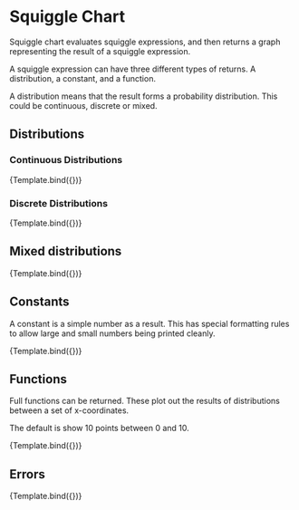 
<Meta title="Squiggle/SquiggleChart" component={SquiggleChart} />


# Squiggle Chart

Squiggle chart evaluates squiggle expressions, and then returns a graph representing
the result of a squiggle expression.

A squiggle expression can have three different types of returns. A distribution,
a constant, and a function.

A distribution means that the result forms a probability distribution. This
could be continuous, discrete or mixed.

## Distributions

### Continuous Distributions

<Canvas>
  <Story
    name="Normal"
    args={{
      squiggleString: "normal(5,2)",
    }}
  >
    {Template.bind({})}
  </Story>
</Canvas>

### Discrete Distributions

<Canvas>
  <Story
    name="Discrete"
    args={{
      squiggleString: "mm(0, 1, 3, 5, 8, 10, [0.1, 0.8, 0.5, 0.3, 0.2, 0.1])",
    }}
  >
    {Template.bind({})}
  </Story>
</Canvas>

## Mixed distributions

<Canvas>
  <Story
    name="Mixed"
    args={{
      squiggleString: "mm(0, 1, 3, 5, 8, normal(8, 1), [0.1, 0.3, 0.4, 0.35, 0.2, 0.8])",
    }}
  >
    {Template.bind({})}
  </Story>
</Canvas>

## Constants

A constant is a simple number as a result. This has special formatting rules
to allow large and small numbers being printed cleanly.

<Canvas>
  <Story
    name="Constant"
    args={{
      squiggleString: "500000000",
    }}
  >
    {Template.bind({})}
  </Story>
</Canvas>

## Functions

Full functions can be returned. These plot out the results of distributions between a set of x-coordinates.  

The default is show 10 points between 0 and 10.

<Canvas>
  <Story
    name="Function"
    args={{
      squiggleString: "f(x) = normal(x^2,(x+.1)^1.8)\nf",
    }}
  >
    {Template.bind({})}
  </Story>
</Canvas>

## Errors

<Canvas>
  <Story
    name="Error"
    args={{
      squiggleString: "f(x) = normal(",
    }}
  >
    {Template.bind({})}
  </Story>
</Canvas>

<Props of={SquiggleChart} />
